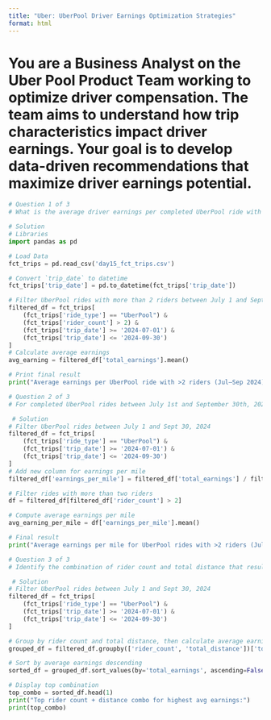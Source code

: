 ```yaml
---
title: "Uber: UberPool Driver Earnings Optimization Strategies"
format: html
---
```


# You are a Business Analyst on the Uber Pool Product Team working to optimize driver compensation. The team aims to understand how trip characteristics impact driver earnings. Your goal is to develop data-driven recommendations that maximize driver earnings potential.

```python

# Question 1 of 3
# What is the average driver earnings per completed UberPool ride with more than two riders between July 1st and September 30th, 2024? This analysis will help isolate trips that meet specific rider thresholds to understand their impact on driver earnings.

# Solution
# Libraries
import pandas as pd

# Load Data
fct_trips = pd.read_csv('day15_fct_trips.csv')

# Convert `trip_date` to datetime
fct_trips['trip_date'] = pd.to_datetime(fct_trips['trip_date'])

# Filter UberPool rides with more than 2 riders between July 1 and Sept 30, 2024
filtered_df = fct_trips[
    (fct_trips['ride_type'] == "UberPool") &
    (fct_trips['rider_count'] > 2) &
    (fct_trips['trip_date'] >= '2024-07-01') & 
    (fct_trips['trip_date'] <= '2024-09-30')
]
# Calculate average earnings
avg_earning = filtered_df['total_earnings'].mean()

# Print final result
print("Average earnings per UberPool ride with >2 riders (Jul–Sep 2024): ₹", round(avg_earning, 2))

```

```python
# Question 2 of 3
# For completed UberPool rides between July 1st and September 30th, 2024, derive a new column calculating earnings per mile (total_earnings divided by total_distance) and then compute the average earnings per mile for rides with more than two riders. This calculation will reveal efficiency metrics for driver compensation.

 # Solution
# Filter UberPool rides between July 1 and Sept 30, 2024
filtered_df = fct_trips[
    (fct_trips['ride_type'] == "UberPool") &
    (fct_trips['trip_date'] >= '2024-07-01') & 
    (fct_trips['trip_date'] <= '2024-09-30')
]
# Add new column for earnings per mile
filtered_df['earnings_per_mile'] = filtered_df['total_earnings'] / filtered_df['total_distance']

# Filter rides with more than two riders
df = filtered_df[filtered_df['rider_count'] > 2]

# Compute average earnings per mile
avg_earning_per_mile = df['earnings_per_mile'].mean()

# Final result
print("Average earnings per mile for UberPool rides with >2 riders (Jul–Sep 2024): ₹", round(avg_earning_per_mile, 2))

```

```python
# Question 3 of 3
# Identify the combination of rider count and total distance that results in the highest average driver earnings per UberPool ride between July 1st and September 30th, 2024. This analysis directly recommends optimal trip combination strategies to maximize driver earnings.

 # Solution
# Filter UberPool rides between July 1 and Sept 30, 2024
filtered_df = fct_trips[
    (fct_trips['ride_type'] == "UberPool") &
    (fct_trips['trip_date'] >= '2024-07-01') & 
    (fct_trips['trip_date'] <= '2024-09-30')
]

# Group by rider count and total distance, then calculate average earnings
grouped_df = filtered_df.groupby(['rider_count', 'total_distance'])['total_earnings'].mean().reset_index()

# Sort by average earnings descending
sorted_df = grouped_df.sort_values(by='total_earnings', ascending=False)

# Display top combination
top_combo = sorted_df.head(1)
print("Top rider count + distance combo for highest avg earnings:")
print(top_combo)

```